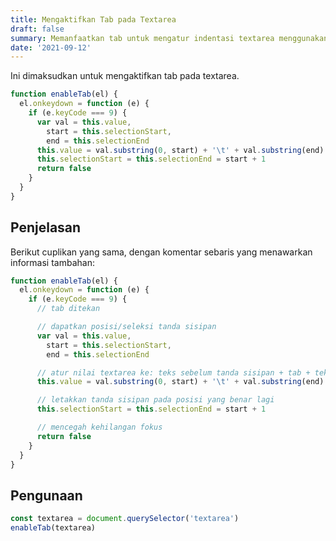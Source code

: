 ```yaml
---
title: Mengaktifkan Tab pada Textarea
draft: false
summary: Memanfaatkan tab untuk mengatur indentasi textarea menggunakan javascript.
date: '2021-09-12'
---
```


Ini dimaksudkan untuk mengaktifkan tab pada textarea.

```js:enableTab.js showLineNumbers
function enableTab(el) {
  el.onkeydown = function (e) {
    if (e.keyCode === 9) {
      var val = this.value,
        start = this.selectionStart,
        end = this.selectionEnd
      this.value = val.substring(0, start) + '\t' + val.substring(end)
      this.selectionStart = this.selectionEnd = start + 1
      return false
    }
  }
}
```

## Penjelasan

Berikut cuplikan yang sama, dengan komentar sebaris yang menawarkan informasi tambahan:

```js:enableTab.js showLineNumbers
function enableTab(el) {
  el.onkeydown = function (e) {
    if (e.keyCode === 9) {
      // tab ditekan

      // dapatkan posisi/seleksi tanda sisipan
      var val = this.value,
        start = this.selectionStart,
        end = this.selectionEnd

      // atur nilai textarea ke: teks sebelum tanda sisipan + tab + teks setelah tanda sisipan
      this.value = val.substring(0, start) + '\t' + val.substring(end)

      // letakkan tanda sisipan pada posisi yang benar lagi
      this.selectionStart = this.selectionEnd = start + 1

      // mencegah kehilangan fokus
      return false
    }
  }
}
```

## Pengunaan

```js:index.js showLineNumbers {2}
const textarea = document.querySelector('textarea')
enableTab(textarea)
```
